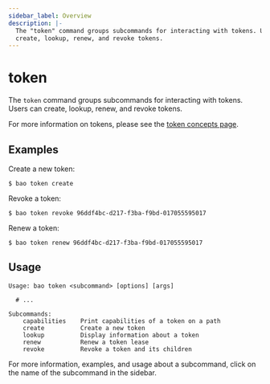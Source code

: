 ```yaml
---
sidebar_label: Overview
description: |-
  The "token" command groups subcommands for interacting with tokens. Users can
  create, lookup, renew, and revoke tokens.
---
```


# token

The `token` command groups subcommands for interacting with tokens. Users can
create, lookup, renew, and revoke tokens.

For more information on tokens, please see the [token concepts
page](/docs/concepts/tokens).

## Examples

Create a new token:

```shell-session
$ bao token create
```

Revoke a token:

```shell-session
$ bao token revoke 96ddf4bc-d217-f3ba-f9bd-017055595017
```

Renew a token:

```shell-session
$ bao token renew 96ddf4bc-d217-f3ba-f9bd-017055595017
```

## Usage

```text
Usage: bao token <subcommand> [options] [args]

  # ...

Subcommands:
    capabilities    Print capabilities of a token on a path
    create          Create a new token
    lookup          Display information about a token
    renew           Renew a token lease
    revoke          Revoke a token and its children
```

For more information, examples, and usage about a subcommand, click on the name
of the subcommand in the sidebar.
